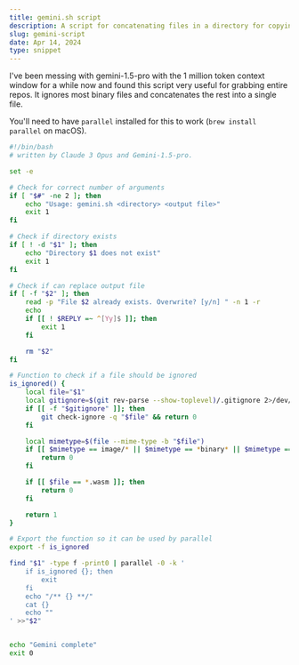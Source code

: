 ```yaml
---
title: gemini.sh script
description: A script for concatenating files in a directory for copying to an LLM
slug: gemini-script
date: Apr 14, 2024
type: snippet
---
```


I've been messing with gemini-1.5-pro with the 1 million token context window for a while now and found this script very useful
for grabbing entire repos. It ignores most binary files and concatenates the rest into a single file. 

You'll need to have `parallel` installed for this to work (`brew install parallel` on macOS).

```bash
#!/bin/bash
# written by Claude 3 Opus and Gemini-1.5-pro.

set -e

# Check for correct number of arguments
if [ "$#" -ne 2 ]; then
    echo "Usage: gemini.sh <directory> <output file>"
    exit 1
fi

# Check if directory exists
if [ ! -d "$1" ]; then
    echo "Directory $1 does not exist"
    exit 1
fi

# Check if can replace output file
if [ -f "$2" ]; then
    read -p "File $2 already exists. Overwrite? [y/n] " -n 1 -r
    echo
    if [[ ! $REPLY =~ ^[Yy]$ ]]; then
        exit 1
    fi

    rm "$2"
fi

# Function to check if a file should be ignored
is_ignored() {
    local file="$1"
    local gitignore=$(git rev-parse --show-toplevel)/.gitignore 2>/dev/null
    if [[ -f "$gitignore" ]]; then
        git check-ignore -q "$file" && return 0
    fi

    local mimetype=$(file --mime-type -b "$file")
    if [[ $mimetype == image/* || $mimetype == *binary* || $mimetype == video/* || $mimetype == audio/* ]]; then
        return 0
    fi

    if [[ $file == *.wasm ]]; then
        return 0
    fi

    return 1
}

# Export the function so it can be used by parallel
export -f is_ignored

find "$1" -type f -print0 | parallel -0 -k '
    if is_ignored {}; then
        exit
    fi
    echo "/** {} **/"
    cat {}
    echo ""
' >>"$2"


echo "Gemini complete"
exit 0
```
